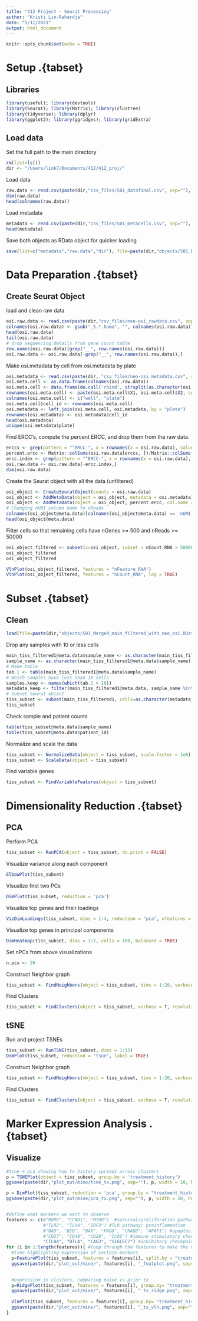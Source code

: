 ```yaml
---
title: "412 Project - Seurat Processing"
author: "Kristi Lin-Rahardja"
date: "5/11/2021"
output: html_document
---
```


```r
knitr::opts_chunk$set(echo = TRUE)
```

# Setup .{tabset}

## Libraries

```r
library(useful); library(devtools)
library(Seurat); library(Matrix); library(clustree)
library(tidyverse); library(dplyr)
library(ggplot2); library(ggridges); library(gridExtra)
```

## Load data

Set the full path to the main directory 
```r
rm(list=ls())
dir <- "/Users/link7/Documents/412/412_proj/"
```

Load data
```r
raw.data <- read.csv(paste(dir,"csv_files/S01_datafinal.csv", sep=""), header=T, row.names = 1)
dim(raw.data)
head(colnames(raw.data))
```

Load metadata
```r
metadata <- read.csv(paste(dir,"csv_files/S01_metacells.csv", sep=""), row.names=1, header=T)
head(metadata)
```

Save both objects as RData object for quicker loading 
```r
save(list=c("metadata","raw.data","dir"), file=paste(dir,"objects/S01_Data_and_metadata.RData", sep=""))
```


# Data Preparation .{tabset}

## Create Seurat Object

load and clean raw data
```r
osi.raw.data <- read.csv(paste(dir,"csv_files/neo-osi_rawdata.csv", sep=""), row.names = 1)
colnames(osi.raw.data) <- gsub("_S.*.homo", "", colnames(osi.raw.data))
head(osi.raw.data)
tail(osi.raw.data)
# drop sequencing details from gene count table
row.names(osi.raw.data)[grep("__", row.names(osi.raw.data))]
osi.raw.data <- osi.raw.data[-grep("__", row.names(osi.raw.data)),]
```

Make osi.metadata by cell from osi.metadata by plate
```r
osi.metadata <- read.csv(paste(dir, "csv_files/neo-osi_metadata.csv", sep = ""))
osi.meta.cell <- as.data.frame(colnames(osi.raw.data))
osi.meta.cell <- data.frame(do.call('rbind', strsplit(as.character(osi.meta.cell$`colnames(osi.raw.data)`),'_',fixed=TRUE)))
rownames(osi.meta.cell) <- paste(osi.meta.cell$X1, osi.meta.cell$X2, sep = "_")
colnames(osi.meta.cell) <- c("well", "plate")
osi.meta.cell$cell_id <- rownames(osi.meta.cell)
osi.metadata <- left_join(osi.meta.cell, osi.metadata, by = "plate")
rownames(osi.metadata) <- osi.metadata$cell_id
head(osi.metadata)
unique(osi.metadata$plate)
```

Find ERCC's, compute the percent ERCC, and drop them from the raw data.
```r
erccs <- grep(pattern = "^ERCC-", x = rownames(x = osi.raw.data), value = TRUE)
percent.ercc <- Matrix::colSums(osi.raw.data[erccs, ])/Matrix::colSums(osi.raw.data)
ercc.index <- grep(pattern = "^ERCC-", x = rownames(x = osi.raw.data), value = FALSE)
osi.raw.data <- osi.raw.data[-ercc.index,]
dim(osi.raw.data)
```

Create the Seurat object with all the data (unfiltered)
```r
osi_object <- CreateSeuratObject(counts = osi.raw.data)
osi_object <- AddMetaData(object = osi_object, metadata = osi.metadata)
osi_object <- AddMetaData(object = osi_object, percent.ercc, col.name = "percent.ercc")
# Changing nUMI column name to nReads
colnames(osi_object@meta.data)[colnames(osi_object@meta.data) == 'nUMI'] <- 'nReads'
head(osi_object@meta.data)
```


Filter cells so that remaining cells have nGenes >= 500 and nReads >= 50000
```r
osi_object_filtered <- subset(x=osi_object, subset = nCount_RNA > 50000 & nFeature_RNA > 500)
osi_object_filtered
osi_object_filtered
```

```r
VlnPlot(osi_object_filtered, features = "nFeature_RNA")
VlnPlot(osi_object_filtered, features = "nCount_RNA", log = TRUE)
```



# Subset .{tabset}

## Clean

```r
load(file=paste(dir,"objects/S03_Merged_main_filtered_with_neo_osi.RData", sep=""))
```

Drop any samples with 10 or less cells
```r
main_tiss_filtered1@meta.data$sample_name <- as.character(main_tiss_filtered1@meta.data$sample_name)
sample_name <- as.character(main_tiss_filtered1@meta.data$sample_name)
# Make table 
tab.1 <- table(main_tiss_filtered1@meta.data$sample_name) 
# Which samples have less than 10 cells 
samples.keep <- names(which(tab.1 > 10))
metadata_keep <- filter(main_tiss_filtered1@meta.data, sample_name %in% samples.keep)
# Subset Seurat object 
tiss_subset <- subset(main_tiss_filtered1, cells=as.character(metadata_keep$cell_id))
tiss_subset
```

Check sample and patient counts
```r
table(tiss_subset@meta.data$sample_name)
table(tiss_subset@meta.data$patient_id)
```

Normalize and scale the data
```r
tiss_subset <- NormalizeData(object = tiss_subset, scale.factor = 1e6)
tiss_subset <- ScaleData(object = tiss_subset)
```

Find variable genes
```r
tiss_subset <- FindVariableFeatures(object = tiss_subset)
```

# Dimensionality Reduction .{tabset}

## PCA

Perform PCA
```r
tiss_subset <- RunPCA(object = tiss_subset, do.print = FALSE)
```

Visualize variance along each component
```r
ElbowPlot(tiss_subset)
```

Visualize first two PCs
```r
DimPlot(tiss_subset, reduction = 'pca')
```

Visualize top genes and their loadings 
```r
VizDimLoadings(tiss_subset, dims = 1:4, reduction = "pca", nfeatures = 10)
```

Visualize top genes in principal components
```r
DimHeatmap(tiss_subset, dims = 1:7, cells = 100, balanced = TRUE)
```

Set nPCs from above visualizations
```r
n.pcs <- 20
```

Construct Neighbor graph
```r
tiss_subset <- FindNeighbors(object = tiss_subset, dims = 1:20, verbose = T)
```

Find Clusters 
```r
tiss_subset <- FindClusters(object = tiss_subset, verbose = T, resolution = 0.5)
```

## tSNE

Run and project TSNEs
```r
tiss_subset <- RunTSNE(tiss_subset, dims = 1:15)
DimPlot(tiss_subset, reduction = "tsne", label = TRUE)
```

Construct Neighbor graph 
```r
tiss_subset <- FindNeighbors(object = tiss_subset, dims = 1:20, verbose = T)
```

Find Clusters 
```r
tiss_subset <- FindClusters(object = tiss_subset, verbose = T, resolution = 0.5)
```




# Marker Expression Analysis .{tabset}

## Visualize

```r
#tsne + pca showing how tx history spreads across clusters
p = TSNEPlot(object = tiss_subset, group.by = 'treatment_history')
ggsave(paste(dir,"plot_out/mine/tsne_tx.png", sep=""), p, width = 10, height = 10)

p = DimPlot(tiss_subset, reduction = 'pca', group.by = "treatment_history")
ggsave(paste(dir,"plot_out/mine/pca_tx.png", sep=""), p, width = 10, height = 10)


#define what markers we want to observe
features <- c(#"MDM2", "CCND1", "MTOR")  #survival/proliferation pathways
              #"TLR2", "TLR4", "IRF3") #TLR pathway; proinflammation
              #"BAD", "BID", "BAX", "FADD", "CRADD", "APAF1") #apoptosis markers https://www.rndsystems.com/pathways/apoptosis-signaling-pathway
              #"CD27", "CD40", "CD28", "ICOS") #immune stimulatory checkpoint molecules
              "CTLA4", "BTLA", "LAG3", "SIGLEC7") #inhibitory checkpoint molecules
for (i in 1:length(features)){ #loop through the features to make the next plots individually per gene
  #tsne highlighting expression of certain markers
  p=FeaturePlot(tiss_subset, features = features[i], split.by = "treatment_history")
  ggsave(paste(dir,"plot_out/mine/", features[i], "_featplot.png", sep=""), p, width = 15, height = 7)

  
  #expression in clusters, comparing naive vs prior tx
  p=RidgePlot(tiss_subset, features = features[i], group.by= "treatment_history")
  ggsave(paste(dir,"plot_out/mine/", features[i], "_tx_ridge.png", sep=""), p, width = 15, height = 7)
  
  VlnPlot(tiss_subset, features = features[i], group.by= "treatment_history")#,split.by = "treatment_history")
  ggsave(paste(dir,"plot_out/mine/", features[i], "_tx_vln.png", sep=""), p, width = 15, height = 7)
}
```
